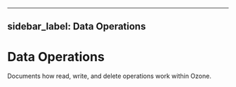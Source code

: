 
---
sidebar_label: Data Operations
---

# Data Operations


Documents how read, write, and delete operations work within Ozone.

<DocCardList/>
